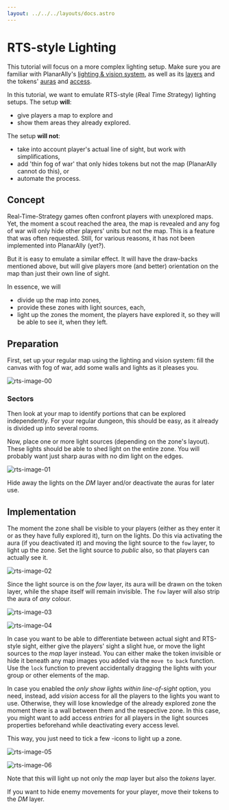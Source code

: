 ```yaml
---
layout: ../../../layouts/docs.astro
---
```



# RTS-style Lighting

This tutorial will focus on a more complex lighting setup.
Make sure you are familiar with PlanarAlly's [lighting & vision system](/docs/dm/lighting-vision/), as well as its [layers](/docs/dm/layers) and the tokens' [auras](/docs/game/shapes/#trackers--auras) and [access](/docs/game/shapes/#access).

In this tutorial, we want to emulate RTS-style (*R*eal *T*ime *S*trategy) lighting setups.
The setup **will**:

-   give players a map to explore and
-   show them areas they already explored.

The setup **will not**:

-   take into account player's actual line of sight, but work with simplifications,
-   add 'thin fog of war' that only hides tokens but not the map (PlanarAlly cannot do this), or
-   automate the process.

## Concept

Real-Time-Strategy games often confront players with unexplored maps.
Yet, the moment a scout reached the area, the map is revealed and any fog of war will only hide other players' units but not the map.
This is a feature that was often requested.
Still, for various reasons, it has not been implemented into PlanarAlly (yet?).

But it is easy to emulate a similar effect.
It will have the draw-backs mentioned above, but will give players more (and better) orientation on the map than just their own line of sight.

In essence, we will

-   divide up the map into zones,
-   provide these zones with light sources, each,
-   light up the zones the moment, the players have explored it, so they will be able to see it, when they left.

## Preparation

First, set up your regular map using the lighting and vision system: fill the canvas with fog of war, add some walls and lights as it pleases you.

![rts-image-00](./assets/rts-image-00.png)



### Sectors

Then look at your map to identify portions that can be explored independently.
For your regular dungeon, this should be easy, as it already is divided up into several rooms.

Now, place one or more light sources (depending on the zone's layout).
These lights should be able to shed light on the entire zone.
You will probably want just sharp auras with no dim light on the edges.

![rts-image-01](./assets/rts-image-01.png)

Hide away the lights on the _DM_ layer and/or deactivate the auras for later use.

## Implementation

The moment the zone shall be visible to your players (either as they enter it or as they have fully explored it), turn on the lights.
Do this via activating the aura (if you deactivated it) and moving the light source to the `fow` layer, to light up the zone.
Set the light source to _public_ also, so that players can actually see it.

![rts-image-02](./assets/rts-image-02.png)

Since the light source is on the _fow_ layer, its aura will be drawn on the token layer, while the shape itself will remain invisible.
The `fow` layer will also strip the aura of _any_ colour.

![rts-image-03](./assets/rts-image-03.png)

![rts-image-04](./assets/rts-image-04.png)


In case you want to be able to differentiate between actual sight and RTS-style sight, either give the players' sight a slight hue, or move the light sources to the _map_ layer instead.
You can either make the token invisible or hide it beneath any map images you added via the `move to back` function.
Use the `lock` function to prevent accidentally dragging the lights with your group or other elements of the map.

In case you enabled the _only show lights within line-of-sight_ option, you need, instead, add _vision_ access for all the players to the lights you want to use.
Otherwise, they will lose knowledge of the already explored zone the moment there is a wall between them and the respective zone.
In this case, you might want to add access _entries_ for all players in the light sources properties beforehand while deactivating every access level.

This way, you just need to tick a few <Lightbulb/>-icons to light up a zone.

![rts-image-05](./assets/rts-image-05.png)

![rts-image-06](.assets/rts-image-06.png)

Note that this will light up not only the _map_ layer but also the _tokens_ layer.

If you want to hide enemy movements for your player, move their tokens to the _DM_ layer.


